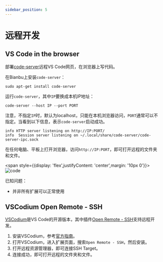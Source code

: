 ```yaml
---
sidebar_position: 5
---
```


# 远程开发



## VS Code in the browser

部署[code-server](https://github.com/coder/code-server)远程VS Code网页，在浏览器上写代码。

在Bianbu上安装`code-server`：

```shell
sudo apt-get install code-server
```

运行`code-server`，其中`IP`要换成本机IP地址：

```shell
code-server --host IP --port PORT
```

注意，不指定`IP`时，默认为localhost，只能在本机浏览器访问，`PORT`通常可以不指定。当看到以下信息，表示`code-server`启动成功。

```
info HTTP server listening on http://IP:PORT/
info  Session server listening on ~/.local/share/code-server/code-server-ipc.sock
```

在任何电脑、平板上打开浏览器，访问`http://IP:PORT`，即可打开远程的文件夹和文件。

<span style={{display: 'flex',justifyContent: 'center',margin: '10px 0'}}>![code](/img/k1/os/vscode.png)</span>

已知问题：

- 并非所有扩展可以正常使用

## VSCodium Open Remote - SSH

[VSCodium](https://vscodium.com/)是VS Code的开源版本，其中插件[Open Remote - SSH](https://open-vsx.org/extension/jeanp413/open-remote-ssh)支持远程开发。

1. 安装VSCodium，参考[官方指南](https://vscodium.com/#install)。
2. 打开VSCodium，进入扩展页面，搜索`Open Remote - SSH`，然后安装。
3. 打开远程资源管理器，即可连接SSH Target。
4. 连接成功，即可打开远程的文件夹和文件。
